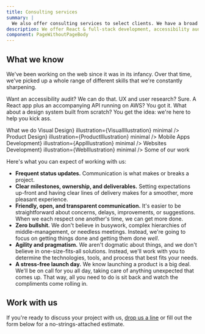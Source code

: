 ```yaml
---
title: Consulting services
summary: |
  We also offer consulting services to select clients. We have a broad range of skills and can help with everything from app development to print design.
description: We offer React & full-stack development, accessibility audits, WordPress and iOS development, UX & UI design, user research, copyediting, open-source work, and training.
component: PageWithoutPageBody
---
```





<Panel>

## What we know

We've been working on the web since it was in its infancy. Over that time, we've picked up a whole range of different skills that we're constantly sharpening.

Want an accessibility audit? We can do that. UX and user research? Sure. A React app plus an accompanying API running on AWS? You got it. What about a design system built from scratch? You get the idea: we're here to help you kick ass.

</Panel>

<Panel dark gridMobile="1fr 1fr" gridTablet="1fr 1fr 1fr">

<GridSpanner>
  <Heading inverse level={2}>
    What we do
  </Heading>
</GridSpanner>

<IllustratedPoint label="Strategy" illustration={StrategyIllustration} minimal />
<IllustratedPoint label={<Fragment>Visual <Hide mobile>Design</Hide></Fragment>} illustration={VisualIllustration} minimal />
<IllustratedPoint label={<Fragment>Product <Hide mobile>Design</Hide></Fragment>} illustration={ProductIllustration} minimal />

<IllustratedPoint label="Accessibility" illustration={AccessibilityIllustration} minimal />
<IllustratedPoint label={<Fragment><Hide tablet desktop screenreaders>Mobile</Hide> App<Hide tablet desktop screenreaders>s</Hide> <Hide mobile>Development</Hide></Fragment>} illustration={AppIllustration} minimal />
<IllustratedPoint label={<Fragment>Web<Hide tablet desktop screenreaders>sites</Hide> <Hide mobile>Development</Hide></Fragment>} illustration={WebIllustration} minimal />

</Panel>


<Panel gridMobile="1fr" gridTablet="1fr 1fr" gridDesktop="1fr 1fr 1fr">
  <GridSpanner>
    <Heading level={2}>Some of our work</Heading>
  </GridSpanner>

<PortfolioCards number={10} />
</Panel>

<TestimonialCarousel />

<Panel fullwidth>
  <FriendLogos abbreviated title="The company we keep" />
</Panel>

<Panel dark>

<div>

Here's what you can expect of working with us:

- **Frequent status updates.** Communication is what makes or breaks a project.
- **Clear milestones, ownership, and deliverables.** Setting expectations up-front and having clear lines of delivery makes for a smoother, more pleasant experience.
- **Friendly, open, and transparent communication.** It's easier to be straightforward about concerns, delays, improvements, or suggestions. When we each respect one another's time, we can get more done.
- **Zero bullshit.** We don't believe in busywork, complex hierarchies of middle-management, or needless meetings. Instead, we're going to focus on getting things done and getting them done _well_.
- **Agility and pragmatism.** We aren't dogmatic about things, and we don't believe in one-size-fits-all solutions. Instead, we'll work with you to determine the technologies, tools, and process that best fits your needs.
- **A stress-free launch day.** We know launching a product is a big deal. We'll be on call for you all day, taking care of anything unexpected that comes up. That way, all you need to do is sit back and watch the compliments come rolling in.

</div>

</Panel>

<Panel>

## Work with us

If you're ready to discuss your project with us, [drop us a line](/contact) or fill out the form below for a no-strings-attached estimate.

<ContactForm />

</Panel>
